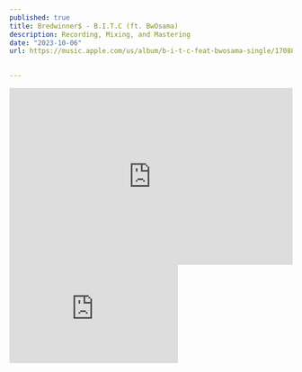```yaml
---
published: true
title: Bredwinner$ - B.I.T.C (ft. BwOsama)
description: Recording, Mixing, and Mastering
date: "2023-10-06"
url: https://music.apple.com/us/album/b-i-t-c-feat-bwosama-single/1708864264

  
---
```


<iframe
    width="100%"
    height="315"
    src="https://www.youtube.com/embed/NHbG_unnYHM?si=GHyvBmhSXCiEVVlQ"
    title="YouTube video player"
    frameborder="0"
    allow="accelerometer; autoplay; clipboard-write; encrypted-media; gyroscope; picture-in-picture; web-share"
    allowfullscreen
></iframe>

<div className="h-full">
    <iframe
        allow="autoplay *; encrypted-media *; fullscreen *; clipboard-write"
        frameborder="0"
        height="175"
        style={{
            width: '100%',
            height: '100%',
            maxWidth: '660px',
            overflow: 'hidden',
            borderRadius: '10px'
        }}
        sandbox="allow-forms allow-popups allow-same-origin allow-scripts allow-storage-access-by-user-activation allow-top-navigation-by-user-activation"
        src="https://embed.music.apple.com/us/album/b-i-t-c-feat-bwosama/1708864264?i=1708864265"
    >
    </iframe>
</div>